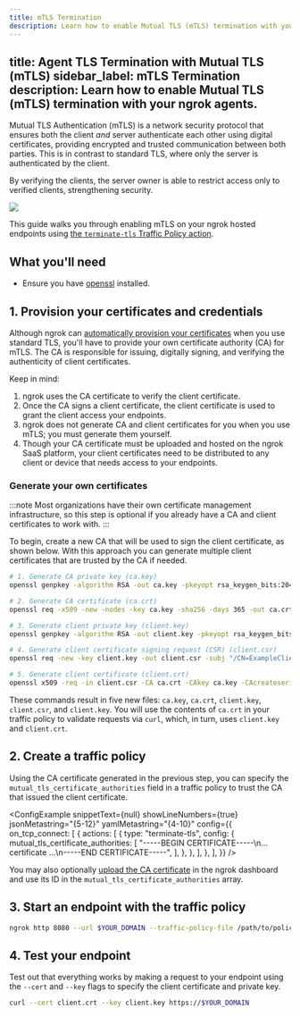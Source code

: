 ```yaml
---
title: mTLS Termination
description: Learn how to enable Mutual TLS (mTLS) termination with your ngrok agents.
---
```


title: Agent TLS Termination with Mutual TLS (mTLS)
sidebar_label: mTLS Termination
description: Learn how to enable Mutual TLS (mTLS) termination with your ngrok agents.
---

Mutual TLS Authentication (mTLS) is a network security protocol that ensures both the client _and_ server authenticate each other using digital certificates, providing encrypted and trusted communication between both parties. This is in contrast to standard TLS, where only the server is authenticated by the client.

By verifying the clients, the server owner is able to restrict access only to verified clients, strengthening security.

![](./img/mtls-diag.png)

This guide walks you through enabling mTLS on your ngrok hosted endpoints using [the `terminate-tls` Traffic Policy action](/docs/traffic-policy/actions/terminate-tls/).

## What you'll need

- Ensure you have [openssl](https://docs.openiam.com/docs-4.2.1.3/appendix/2-openssl) installed.

## 1. Provision your certificates and credentials

Although ngrok can [automatically provision your certificates](/universal-gateway/tls-certificates) when you use standard TLS, you'll have to provide your own certificate authority (CA) for mTLS.
The CA is responsible for issuing, digitally signing, and verifying the authenticity of client certificates.

Keep in mind:

1. ngrok uses the CA certificate to verify the client certificate.
2. Once the CA signs a client certificate, the client certificate is used to grant the client access your endpoints.
3. ngrok does not generate CA and client certificates for you when you use mTLS; you must generate them yourself.
4. Though your CA certificate must be uploaded and hosted on the ngrok SaaS platform, your client certificates need to be distributed to any client or device that needs access to your endpoints.

### Generate your own certificates

:::note
Most organizations have their own certificate management infrastructure, so this step is optional if you already have a CA and client certificates to work with.
:::

To begin, create a new CA that will be used to sign the client certificate, as shown below.
With this approach you can generate multiple client certificates that are trusted by the CA if needed.

```bash
# 1. Generate CA private key (ca.key)
openssl genpkey -algorithm RSA -out ca.key -pkeyopt rsa_keygen_bits:2048

# 2. Generate CA certificate (ca.crt)
openssl req -x509 -new -nodes -key ca.key -sha256 -days 365 -out ca.crt -subj "/CN=ExampleCA"

# 3. Generate client private key (client.key)
openssl genpkey -algorithm RSA -out client.key -pkeyopt rsa_keygen_bits:2048

# 4. Generate client certificate signing request (CSR) (client.csr)
openssl req -new -key client.key -out client.csr -subj "/CN=ExampleClient"

# 5. Generate client certificate (client.crt)
openssl x509 -req -in client.csr -CA ca.crt -CAkey ca.key -CAcreateserial -out client.crt -days 365 -sha256
```

These commands result in five new files: `ca.key`, `ca.crt`, `client.key`, `client.csr`, and `client.key`.
You will use the contents of `ca.crt` in your traffic policy to validate requests via `curl`, which, in turn, uses `client.key` and `client.crt`.

## 2. Create a traffic policy

Using the CA certificate generated in the previous step, you can specify the `mutual_tls_certificate_authorities` field in a traffic policy to trust the CA that issued the client certificate.

<ConfigExample
	snippetText={null}
	showLineNumbers={true}
	jsonMetastring="{5-12}"
	yamlMetastring="{4-10}"
	config={{
		on_tcp_connect: [
			{
				actions: [
					{
						type: "terminate-tls",
						config: {
							mutual_tls_certificate_authorities: [
								"-----BEGIN CERTIFICATE-----\n... certificate ...\n-----END CERTIFICATE-----",
							],
						},
					},
				],
			},
		],
	}}
/>

You may also optionally [upload the CA certificate](https://dashboard.ngrok.com/tls-cert-authorities) in the ngrok dashboard and use its ID in the `mutual_tls_certificate_authorities` array.

## 3. Start an endpoint with the traffic policy

```bash
ngrok http 8080 --url $YOUR_DOMAIN --traffic-policy-file /path/to/policy.yml
```

## 4. Test your endpoint

Test out that everything works by making a request to your endpoint using the `--cert` and `--key` flags to specify the client certificate and private key.

```bash
curl --cert client.crt --key client.key https://$YOUR_DOMAIN
```

